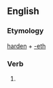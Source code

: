 ==English==

===Etymology===
[[harden]] + [[-eth]]

===Verb===
{{infl|en|verb form}}

# {{archaic third-person singular of|harden}}